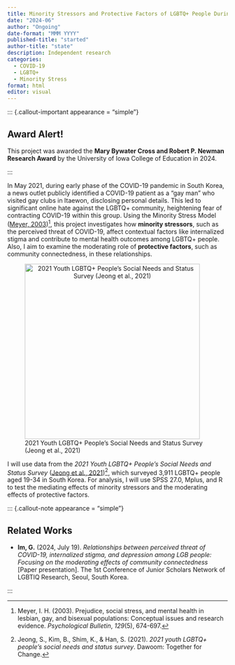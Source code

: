 ```yaml
---
title: Minority Stressors and Protective Factors of LGBTQ+ People During COVID-19 Pandemic
date: "2024-06"
author: "Ongoing"
date-format: "MMM YYYY"
published-title: "started"
author-title: "state"
description: Independent research
categories: 
  - COVID-19
  - LGBTQ+
  - Minority Stress
format: html
editor: visual
---
```


::: {.callout-important appearance = "simple"}

## Award Alert!

This project was awarded the **Mary Bywater Cross and Robert P. Newman Research Award** by the University of Iowa College of Education in 2024.

:::

In May 2021, during early phase of the COVID-19 pandemic in South Korea, a news outlet publicly identified a COVID-19 patient as a "gay man" who visited gay clubs in Itaewon, disclosing personal details. This led to significant online hate against the LGBTQ+ community, heightening fear of contracting COVID-19 within this group. Using the Minority Stress Model ([Meyer, 2003](https://pmc.ncbi.nlm.nih.gov/articles/PMC2072932/))[^1], this project investigates how **minority stressors**, such as the perceived threat of COVID-19, affect contextual factors like internalized stigma and contribute to mental health outcomes among LGBTQ+ people. Also, I aim to examine the moderating role of **protective factors**, such as community connectedness, in these relationships.

[^1]: Meyer, I. H. (2003). Prejudice, social stress, and mental health in lesbian, gay, and bisexual populations: Conceptual issues and research evidence. *Psychological Bulletin*, *129*(5), 674-697.

![2021 Youth LGBTQ+ People's Social Needs and Status Survey (Jeong et al., 2021)](dawoom.png){style="text-align: center" fig-align="center" width="400"}

I will use data from the *2021 Youth LGBTQ+ People's Social Needs and Status Survey* ([Jeong et al., 2021](https://www.dawoom-t4c.org/397d4ebb-6ad4-4525-9b71-9706f13a5e8b))[^2], which surveyed 3,911 LGBTQ+ people aged 19-34 in South Korea. For analysis, I will use SPSS 27.0, Mplus, and R to test the mediating effects of minority stressors and the moderating effects of protective factors.

[^2]: Jeong, S., Kim, B., Shim, K., & Han, S. (2021). *2021 youth LGBTQ+ people's social needs and status survey*. Dawoom: Together for Change.

::: {.callout-note appearance = "simple"}

## Related Works

-   **Im, G.** (2024, July 19). *Relationships between perceived threat of COVID-19, internalized stigma, and depression among LGB people: Focusing on the moderating effects of community connectedness* \[Paper presentation\]. The 1st Conference of Junior Scholars Network of LGBTIQ Research, Seoul, South Korea.

:::
